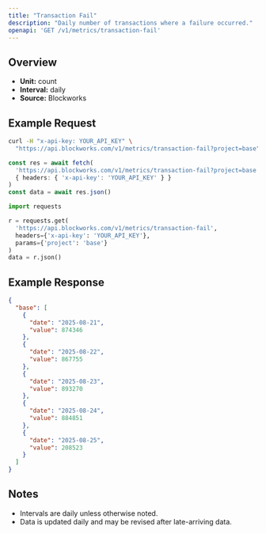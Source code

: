 ```yaml
---
title: "Transaction Fail"
description: "Daily number of transactions where a failure occurred."
openapi: 'GET /v1/metrics/transaction-fail'
---
```


## Overview

- **Unit:** count
- **Interval:** daily
- **Source:** Blockworks

## Example Request

<CodeGroup>

```bash cURL
curl -H "x-api-key: YOUR_API_KEY" \
  "https://api.blockworks.com/v1/metrics/transaction-fail?project=base"
```

```typescript TypeScript
const res = await fetch(
  'https://api.blockworks.com/v1/metrics/transaction-fail?project=base',
  { headers: { 'x-api-key': 'YOUR_API_KEY' } }
)
const data = await res.json()
```

```python Python
import requests

r = requests.get(
  'https://api.blockworks.com/v1/metrics/transaction-fail',
  headers={'x-api-key': 'YOUR_API_KEY'},
  params={'project': 'base'}
)
data = r.json()
```

</CodeGroup>

## Example Response

```json
{
  "base": [
    {
      "date": "2025-08-21",
      "value": 874346
    },
    {
      "date": "2025-08-22",
      "value": 867755
    },
    {
      "date": "2025-08-23",
      "value": 893270
    },
    {
      "date": "2025-08-24",
      "value": 884851
    },
    {
      "date": "2025-08-25",
      "value": 208523
    }
  ]
}
```

## Notes
- Intervals are daily unless otherwise noted.
- Data is updated daily and may be revised after late-arriving data.
